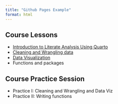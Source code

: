 ```yaml
---
title: "Github Pages Example"
format: html
---
```


## Course Lessons

-   [Introduction to Literate Analysis Using Quarto](mini_literate_analysis.html)
-   [Cleaning and Wrangling data](cleaning_wrangling.html)
-   [Data Visualization](https://learning.nceas.ucsb.edu/2024-02-arctic/session_11.html)
-   Functions and packages

## Course Practice Session

-   Practice I: Cleaning and Wrangling and Data Viz
-   Practice II: Writing functions
